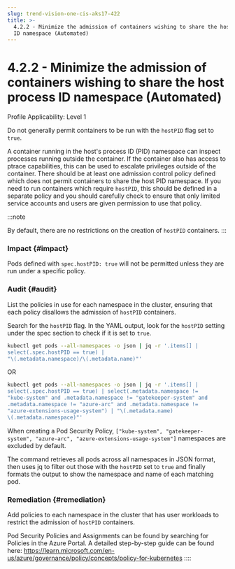 ```yaml
---
slug: trend-vision-one-cis-aks17-422
title: >-
  4.2.2 - Minimize the admission of containers wishing to share the host process
  ID namespace (Automated)
---
```

# 4.2.2 - Minimize the admission of containers wishing to share the host process ID namespace (Automated)

Profile Applicability: Level 1

Do not generally permit containers to be run with the `hostPID` flag set to `true`.

A container running in the host's process ID (PID) namespace can inspect processes running outside the container. If the container also has access to ptrace capabilities, this can be used to escalate privileges outside of the container. There should be at least one admission control policy defined which does not permit containers to share the host PID namespace. If you need to run containers which require `hostPID`, this should be defined in a separate policy and you should carefully check to ensure that only limited service accounts and users are given permission to use that policy.

:::note

By default, there are no restrictions on the creation of `hostPID` containers.
:::

### Impact {#impact}

Pods defined with `spec.hostPID: true` will not be permitted unless they are run under a specific policy.

### Audit {#audit}

List the policies in use for each namespace in the cluster, ensuring that each policy disallows the admission of `hostPID` containers.

Search for the `hostPID` flag. In the YAML output, look for the `hostPID` setting under the spec section to check if it is set to `true`.

```bash
kubectl get pods --all-namespaces -o json | jq -r '.items[] |
select(.spec.hostPID == true) |
"\(.metadata.namespace)/\(.metadata.name)"'
```

OR

```bash
kubectl get pods --all-namespaces -o json | jq -r '.items[] |
select(.spec.hostPID == true) | select(.metadata.namespace !=
"kube-system" and .metadata.namespace != "gatekeeper-system" and
.metadata.namespace != "azure-arc" and .metadata.namespace !=
"azure-extensions-usage-system") | "\(.metadata.name)
\(.metadata.namespace)"'
```

When creating a Pod Security Policy, `["kube-system", "gatekeeper-system", "azure-arc", "azure-extensions-usage-system"]` namespaces are excluded by default.

The command retrieves all pods across all namespaces in JSON format, then uses jq to filter out those with the `hostPID` set to `true` and finally formats the output to show the namespace and name of each matching pod.

### Remediation {#remediation}

Add policies to each namespace in the cluster that has user workloads to restrict the admission of `hostPID` containers.

Pod Security Policies and Assignments can be found by searching for Policies in the Azure Portal. A detailed step-by-step guide can be found here: <https://learn.microsoft.com/en-us/azure/governance/policy/concepts/policy-for-kubernetes>
::::
